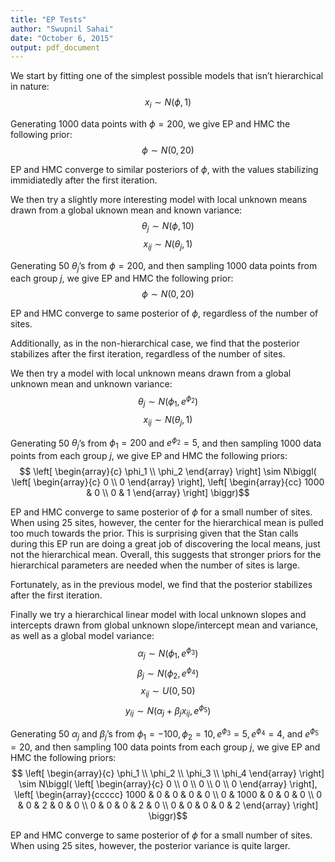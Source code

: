 ```yaml
---
title: "EP Tests"
author: "Swupnil Sahai"
date: "October 6, 2015"
output: pdf_document
---
```


\section{1. Uknown Mean}
\subsection{Formulation}
We start by fitting one of the simplest possible models that isn't hierarchical in nature:
$$ x_i \sim N(\phi, 1) $$

Generating 1000 data points with $\phi = 200$, we give EP and HMC the following prior:
$$\phi \sim N(0, 20)$$

\subsection{Results}
EP and HMC converge to similar posteriors of $\phi$, with the values stabilizing immidiatedly after the first iteration.

\begin{table}[ht]
\caption{Posterior of $\phi$ (K = 5)}
\centering
\begin{tabular}{c c c c c c c}
\hline
Parameter & True & Prior & HMC & EP Iter 1 & EP Iter 2 & EP Iter 3\\ [0.5ex] % inserts table %heading
\hline \\
$E(\phi)$ & 200 & 0 & 200.0165 & 200.0181 & 200.015 & 200.0199\\
$Var(\phi)$ & -- & 20 & 0.01214 & 0.01433 & 0.01243 & 0.01314\\
\hline
\end{tabular}
\label{table:nonlin}
\end{table}

\pagebreak
\section{2. Uknown Means ( + Hierarchical Mean)}
\subsection{Formulation}
We then try a slightly more interesting model with local unknown means drawn from a global uknown mean and known variance:
$$ \theta_j \sim N(\phi, 10)$$
$$ x_{ij} \sim N(\theta_j, 1) $$

Generating 50 $\theta_j$'s from $\phi = 200$, and then sampling 1000 data points from each group $j$, we give EP and HMC the following prior:
$$\phi \sim N(0, 20)$$

\subsection{Results}
EP and HMC converge to same posterior of $\phi$, regardless of the number of sites.

\begin{table}[ht]
\caption{Posterior of $\phi$}
\centering
\begin{tabular}{c c c c c c c}
\hline
Parameter & True & Prior & HMC & EP K=5 & EP K=10 & EP K=25 \\ [0.5ex] % inserts table %heading
\hline \\
$E(\phi_1)$ & 200 & 0 & 200.07 & 200.23 & 200.24 & 200.11\\
$Var(\phi_1)$ & -- & 20 & 2.03 & 2.08 & 1.99 & 1.99\\
Time & -- & -- & 201 s & 81 s & 73 s & 69 s\\ 
\hline
\end{tabular}
\label{table:nonlin}
\end{table}

Additionally, as in the non-hierarchical case, we find that the posterior stabilizes after the first iteration, regardless of the number of sites.

\begin{table}[ht]
\caption{Posterior of $\phi$ (K = 10)}
\centering
\begin{tabular}{c c c c c c c}
\hline
Parameter & True & Prior & HMC & EP Iter 1 & EP Iter 2 & EP Iter 3\\ [0.5ex] % inserts table %heading
\hline \\
$E(\phi)$ & 200 & 0 & 200.07 & 200.05 & 200.21 & 200.02 \\
$Var(\phi)$ & -- & 20 & 2.03 & 1.89 & 1.98 & 1.58 \\
\hline
\end{tabular}
\label{table:nonlin}
\end{table}

\begin{table}[ht]
\caption{Posterior of $\phi$ (K = 25)}
\centering
\begin{tabular}{c c c c c c c}
\hline
Parameter & True & Prior & HMC & EP Iter 1 & EP Iter 2 & EP Iter 3\\ [0.5ex] % inserts table %heading
\hline \\
$E(\phi)$ & 200 & 0 & 200.07 & 200.27 & 200.15 & 199.98\\
$Var(\phi)$ & -- & 20 & 2.03 & 2.01 & 2.55 & 2.08\\
\hline
\end{tabular}
\label{table:nonlin}
\end{table}

\pagebreak
\section{3. Uknown Means ( + Hierarchical Mean and Variance)}
\subsection{Formulation}
We then try a model with local unknown means drawn from a global unknown mean and unknown variance:
$$ \theta_j \sim N(\phi_1, e^{\phi_2})$$
$$ x_{ij} \sim N(\theta_j, 1) $$

Generating 50 $\theta_j$'s from $\phi_1 = 200$ and $e^{\phi_2} = 5$, and then sampling 1000 data points from each group $j$, we give EP and HMC the following priors:
$$ \left[ \begin{array}{c} \phi_1 \\ \phi_2 \end{array} \right] 
\sim N\biggl( \left[ \begin{array}{c} 0 \\ 0 \end{array} \right], 
\left[ \begin{array}{cc} 1000 & 0 \\ 0 & 1 \end{array} \right] \biggr)$$

\subsection{Results}
EP and HMC converge to same posterior of $\phi$ for a small number of sites. When using 25 sites, however, the center for the hierarchical mean is pulled too much towards the prior. This is surprising given that the Stan calls during this EP run are doing a great job of discovering the local means, just not the hierarchical mean. Overall, this suggests that stronger priors for the hierarchical parameters are needed when the number of sites is large.

\begin{table}[ht]
\caption{Posterior of $\phi$}
\centering
\begin{tabular}{c c c c c c c }
\hline
Parameter & True & Prior & HMC & EP K=5 & EP K=10 & EP K=25 \\ [0.5ex] % inserts table %heading
\hline \\
$E(\phi_1)$ & 200 & 200 & 200.52 & 199.89 & 199.33 & 18.32 \\
$SD(\phi_1)$ & -- & 100 & 0.64 & 0.56 & 0.52 & NA \\
$E(\phi_2)$ & 1.61 & 0 & 1.51 & 1.50 & 1.45 & 5.13 \\
$SD(\phi_2)$ & -- & 1 & 0.10 & 0.10 & 0.11 & NA \\
$Cov(\phi_1,\phi_2)$ & -- & 0 & -0.0041 & -0.0088 & -0.0131 & 0.92 \\
Time & -- & -- & 1137 s & 452 s & 467 s & 296 s\\ 
\hline
\end{tabular}
\label{table:nonlin}
\end{table}

Fortunately, as in the previous model, we find that the posterior stabilizes after the first iteration. 

\begin{table}[ht]
\caption{Posterior of $\phi$ (K = 10)}
\centering
\begin{tabular}{c c c c c c c}
\hline
Parameter & True & Prior & HMC & EP Iter 1 & EP Iter 2 & EP Iter 3\\ [0.5ex] % inserts table %heading
\hline \\
$E(\phi)$ & 200 & 0 & 200.52 & 199.33 & 200.87 & 200.62 \\
$SD(\phi)$ & -- & 100 & 0.64 & 0.52 & 0.77 & 0.64 \\
$E(\phi_2)$ & 1.61 & 0 & 1.51 & 1.45 & 1.48 & 1.50 \\
$SD(\phi_2)$ & -- & 1 & 0.10 & 0.11 & 0.10 & 0.09 \\
$Cov(\phi_1,\phi_2)$ & -- & 0 & -0.0041 & -0.0131 & -0.0335 & 0.0145 \\
\hline
\end{tabular}
\label{table:nonlin}
\end{table}

\pagebreak
\section{4. Slope and Intercept ( + Hierarchical Mean and Variance for Slope and Intercept)}
\subsection{Formulation}
Finally we try a hierarchical linear model with local unknown slopes and intercepts drawn from global unknown slope/intercept mean and variance, as well as a global model variance:
$$ \alpha_j \sim N(\phi_1, e^{\phi_3})$$
$$ \beta_j \sim N(\phi_2, e^{\phi_4})$$
$$ x_{ij} \sim U(0,50)$$
$$ y_{ij} \sim N(\alpha_j + \beta_j x_{ij}, e^{\phi_5}) $$

Generating 50 $\alpha_j$ and $\beta_j$'s from $\phi_1 = -100, \phi_2 = 10, e^{\phi_3} = 5, e^{\phi_4} = 4,$ and $e^{\phi_5} = 20$, and then sampling 100 data points from each group $j$, we give EP and HMC the following priors:
$$ \left[ \begin{array}{c} \phi_1 \\ \phi_2 \\ \phi_3 \\ \phi_4 \end{array} \right] 
\sim N\biggl( \left[ \begin{array}{c} 0 \\ 0 \\ 0 \\ 0 \\ 0 \end{array} \right], 
\left[ \begin{array}{ccccc} 1000 & 0 & 0 & 0 & 0 \\ 0 & 1000 & 0 & 0 & 0 \\ 0 & 0 & 2 & 0 & 0 \\ 0 & 0 & 0 & 2 & 0 \\ 0 & 0 & 0 & 0 & 2 \end{array} \right] \biggr)$$

\subsection{Results}
EP and HMC converge to same posterior of $\phi$ for a small number of sites. When using 25 sites, however, the posterior variance is quite larger.

\begin{table}[ht]
\caption{Posterior of $\phi$}
\centering
\begin{tabular}{c c c c c c c }
\hline
Parameter & True & Prior & HMC & EP K=5 & EP K=10 & EP K=25 \\ [0.5ex] % inserts table %heading
\hline \\
$E(\phi_1)$ & -100 & 0 & -98.7 & -99.2 & -99.3 & -99.2 \\
$V(\phi_1)$ & -- & 1000 & 0.95 & 0.64 & 0.62 & 1.60 \\
$E(\phi_2)$ & 10 & 0 & 9.64 & 9.49 & 9.54 & 10.18 \\
$V(\phi_2)$ & -- & 1000 & 0.37 & 0.37 & 0.24 & 0.08 \\
$E(\phi_3)$ & 1.61 & 0 & 1.72 & 1.83 & 1.33 & 1.40 \\
$V(\phi_3)$ & -- & 2 & 0.026 & 0.045 & 0.069 & 0.056 \\
$E(\phi_4)$ & 1.39 & 0 & 1.46 & 1.48 & 1.41 & 1.44 \\
$V(\phi_4)$ & -- & 2 & 0.011 & 0.010 & 0.012 & 0.018 \\
$E(\phi_5)$ & 2.99 & 0 & 3.00 & 3.00 & 3.00 & 3.01 \\
$V(\phi_5)$ & -- & 2 & 0.0001 & 0.0001 & 0.0001 & 0.0001 \\
Time & -- & -- & 81 s & 61 s & 48 s & 60 s\\ 
\hline
\end{tabular}
\label{table:nonlin}
\end{table}

